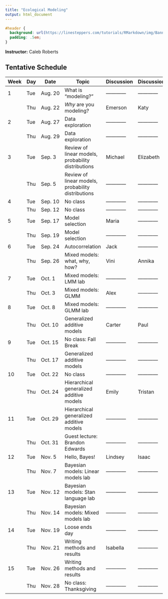 ```yaml
---
title: "Ecological Modeling"
output: html_document
---
```


```css
#header {
  background: url(https://linesteppers.com/tutorials/RMarkdown/img/BannerImage_TreeBlossoms_4470x3024.jpg);
  padding: .5em;
}
```

<!-- ## Syllabus -->

**Instructor:** Caleb Roberts

## Tentative Schedule

| Week | Day | Date     |   Topic                                                                        | Discussion | Discussion |
|------|-----|----------|--------------------------------------------------------------------------------|------------|------------|
| 1    | Tue | Aug. 20  |   What is "modeling?"                                                          |------------|------------|
|      | Thu | Aug. 22  |   *Why* are you modeling?                                                      | Emerson    | Katy       |
| 2    | Tue | Aug. 27  |   Data exploration                                                             |------------|------------|
|      | Thu | Aug. 29  |   Data exploration                                                             |------------|------------|
| 3    | Tue | Sep. 3   |   Review of linear models, probability distributions                           | Michael    | Elizabeth  |
|      | Thu | Sep. 5   |   Review of linear models, probability distributions                           |------------|------------|
| 4    | Tue | Sep. 10  |   No class                                                                     |------------|------------|
|      | Thu | Sep. 12  |   No class                                                                     |------------|------------|
| 5    | Tue | Sep. 17  |   Model selection                                                              | Maria      |------------|
|      | Thu | Sep. 19  |   Model selection                                                              |------------|------------|
| 6    | Tue | Sep. 24  |   Autocorrelation                                                              | Jack       |------------|
|      | Thu | Sep. 26  |   Mixed models: what, why, how?                                                | Vini       | Annika     |
| 7    | Tue | Oct. 1   |   Mixed models: LMM lab                                                        |------------|------------|
|      | Thu | Oct. 3   |   Mixed models: GLMM                                                           | Alex       |------------|
| 8    | Tue | Oct. 8   |   Mixed models: GLMM lab                                                       |------------|------------|
|      | Thu | Oct. 10  |   Generalized additive models                                                  | Carter     | Paul       |
| 9    | Tue | Oct. 15  |   No class: Fall Break                                                         |------------|------------|
|      | Thu | Oct. 17  |   Generalized additive models                                                  |------------|------------|
| 10   | Tue | Oct. 22  |   No class                                                                     |------------|------------|
|      | Thu | Oct. 24  |   Hierarchical generalized additive models                                     | Emily      | Tristan    |
| 11   | Tue | Oct. 29  |   Hierarchical generalized additive models                                     |------------|------------|
|      | Thu | Oct. 31  |   Guest lecture: Brandon Edwards                                               |------------|------------|
| 12   | Tue | Nov. 5   |   Hello, Bayes!                                                                | Lindsey    | Isaac      |
|      | Thu | Nov. 7   |   Bayesian models: Linear models lab                                           |------------|------------|
| 13   | Tue | Nov. 12  |   Bayesian models: Stan language lab                                           |------------|------------|
|      | Thu | Nov. 14  |   Bayesian models: Mixed models lab                                            |------------|------------|
| 14   | Tue | Nov. 19  |   Loose ends day                                                               |------------|------------|
|      | Thu | Nov. 21  |   Writing methods and results                                                  | Isabella   |------------|
| 15   | Tue | Nov. 26  |   Writing methods and results                                                  |------------|------------|
|      | Thu | Nov. 28  |   No class: Thanksgiving                                                       |------------|------------|


<!-- **Course Goals:** -->

<!-- Students will be able to: -->

<!--   * Design statistically sound data collection strategies to answer a given research questions. -->
<!--   * Choose among modern statistical tools and analyze data using R. -->
<!--   * Present results effectively using R for peer-reviewed papers. -->
<!--   * Advise colleagues about statistical analyses. -->

<!-- **Class Format:** -->

<!-- During the first few weeks, each student will briefly introduce their research question and data and we will go over basics of how to use R and interact with the course content on this website using R markdown files and GitHub. From then on, one selected topic will be covered during each class. First the instructor will briefly summarize the assigned reading (~15 min) and go over key concepts and analyses, R packages and how they should be used, how to differentiate among them, including time for questions and clarification. Then, a student will present an example of the topic (~15 min). This could be (1) going over an example presented in the text by walking through the procedure and details of the code that they think are important; or (2) applying these techniques to the student's own data and walking others through the analysis, and present on their results/challenges faced, etc. Each class concludes with a ~20-min discussion led by the student (who will come prepared with questions to facilitate discussion and will share novel/important/interesting functions and pieces of R code). Each student will lead 1 or 2 topics during the quarter. We will also have a mid-term and final presentation and discussion on student projects. Students will prepare their lesson content ahead of time by modifying the Rmarkdown webpage on this site. -->

<!-- **Final product:** -->

<!-- Each student will complete the results section to include in a paper to submit for publication or data collection plans for a research proposal. -->


<!-- ## Tentative Schedule -->

<!-- | Week | Day | Date     | Topic & Reading                                                                   | Summary   | Discussion | -->
<!-- |------|-----|----------|-----------------------------------------------------------------------------------|-----------|------------| -->
<!-- | 1    | Mon | Sept. 25 | [Intro to R & RStudio](01-A-R-intro.html)                                         | Tad & Jes |------------| -->
<!-- |      | Wed | Sept. 27 | Topic selection, [Intro to R markdown](01-B-Rmarkdown-intro.html) & class website | Tad & Jes |------------| -->
<!-- |      | Fri | Sept. 29 | [R workshop](01-C-R-workshop.html) (optional)                                     | Jes       |------------| -->
<!-- | 2    | Mon | Oct. 2   | [Intro to ggplot2 and tidyr](02-A-tidyr.html)                                     | Jes       |------------| -->
<!-- |      | Wed | Oct. 4   | [Intro to GitHub & git](02-B-git-intro.html)                                      | Jes       |------------| -->
<!-- |      | Fri | Oct. 6   | Each person introduces their questions & data                                     | Tad & Jes |------------| -->
<!-- | 3    | Mon | Oct. 9   | Topic 1. [Data exploration](03-A-data-exploration.html)                           | Tad       | Priscilla  | -->
<!-- |      | Wed | Oct. 11  | Topic 2. [Linear models](03-B-linear-models.html)                                 | Tad       | Sandra     | -->
<!-- |      | Fri | Oct. 13  | Topic 3. [Dealing with heterogeneity](03-C-heterogeneity.html)                    | Tad       | Anna       | -->
<!-- | 4    | Mon | Oct. 16  | Topic 4. [Mixed-effects models with nested data](04-A-mixed-models.html)          | Tad       | Beth       | -->
<!-- |      | Wed | Oct. 18  | Topic 5. [GLM with binary & proportional data](04-B-binary-data.html)             | Tad       | Meghan     | -->
<!-- |      | Fri | Oct. 20  | Topic 6. [GLM with zero-inflated data](04-C-zero-data.html)                       | Tad       | Nick       | -->
<!-- | 5    | Mon | Oct. 23  | Topic 7. [Bayesian linear models](05-A-Bayesian-linear-models.html)               | Jes       | Jamie      | -->
<!-- |      | Wed | Oct. 25  | Topic 8. [Bayesian inference with prior information](05-B-Bayesian-priors.html)   | Jes       | Nicole     | -->
<!-- |      | Fri | Oct. 27  | Topic 9. [Advanced Bayesian model example](05-C-Advanced-bayesian-example.html)   | Jes       | Lizzie     | -->
<!-- | 6    | Mon | Oct. 30  | Topic 10. [Unconstrained ordination](06-A-unconstrained-ordination.html)          | Tad       | Anna       | -->
<!-- |      | Wed | Nov. 1   | Topic 11. [Constrained ordination](06-B-constrained-ordination.html)              | Tad       | Jamie     | -->
<!-- |      | Fri | Nov. 3   | Topic 12. [Comparing multivariate data](06-C-matrix-comparison.html) (symmetric methods)| Jes       | Priscilla  | -->
<!-- | 7    | Mon | Nov. 6   | Mid-term project presentation & discussion                                        |           |            | -->
<!-- |      | Wed | Nov. 8   | Mid-term project presentation & discussion                                        |           |            | -->
<!-- |      | Fri | Nov. 10  | Mid-term project presentation & discussion                                        |           |            | -->
<!-- | 8    | Mon | Nov. 13  | Topic 13. [Visualization of spatial data](08-A-mapping.html)                    | Tad       | Tyler    | -->
<!-- |      | Wed | Nov. 15  | Topic 14. [Spatial regression](08-B-spatial-regression.html)  | Jes       | Marissa     | -->
<!-- |      | Fri | Nov. 17  | Topic 15. [Ordination approach to spatial analysis](08-C-spatial-ordination.html)                       | Jes       | Sandra      | -->
<!-- |RECESS|     |          | Thanksgiving                                                                      |           |            | -->
<!-- | 9    | Mon | Nov. 27  | Topic 16. Selected by class: [time-series analysis](09-A-time-series.html)        | Lizzie    |       | -->
<!-- |      | Wed | Nov. 29  | Topic 17. Selected by class: [network analysis](09-B-networks.html)               | Beth      | Nicole     | -->
<!-- |      | Fri | Dec. 1   | Topic 18. Selected by class: [occupancy models](09-C-occupancy-models.html)       | Nick      |            | -->
<!-- | 10   | Mon | Dec. 4   | Final project presentations                                                       |           |            | -->
<!-- |      | Wed | Dec. 6   | Final project presentations                                                       |           |            | -->
<!-- |      | Fri | Dec. 8   | Final project presentations                                                       |           |            | -->

<!-- Some possible additional topics: Cluster analysis, Series analysis, structural equation models, occupancy models, phylogenetic contrasts, rarefaction, null models for community analysis, multi-model inference and averaging -->

<!-- ## Before Class  -->

<!-- Before the first class please read through the [computer setup instructions](00-computer-setup.html) that walk you through how to set up your computer to run R and Rstudio. Even if you have these programs already installed, make sure to check that you are running the latest versions of R and RStudio (which the instructions will tell you how to do).  -->

<!-- Our course website runs from a repository on GitHub. You can view this repository [here](https://github.com/fukamilab/BIO202). Notice that the repository has 2 files for each lesson webpage (named 00-lesson-topic), one is an html file (.html) that is displayed as a webpage while the other is a R markdown (.Rmd) file that will allow us to write R code and explanatory text in the same file. The html file is created by R Studio from the R markdown file. The repository also has a folder called "data". This is where we will put data files used by our example code. Note that this repository can be downloaded by anyone on the internet. If you have data that you wish to use in class but do not wish to share with the entire WWW, you are welcome to email the data files to the rest of the class prior to your lesson. -->

<!-- During class you will be editing the course webpages to include R code for the lesson discussion that you lead. If you are familiar with git and have a GitHub account, you should fork the repository to your account so that you can make changes there. If that is gibberish to you- don't worry! You can either choose to edit the course webpages by downloading them and emailing any edits to Jes (see [computer setup instructions](00-computer-setup.html)) or you can choose to learn a little git and create you own GitHub account during an optional class session during the first week.  -->

<!-- ## References & Readings -->

<!-- ### Assigned Readings -->

<!-- All assigned readings can be obtained for free through Stanford library online resources.  -->

<!-- + Bivand, R. S., Pebesma, E., Gomez-Rubio, V. (2013), *Applied Spatial Data Analysis with R*, 2nd ed. Springer. [Stanford Full Text](https://link-springer-com.stanford.idm.oclc.org/book/10.1007%2F978-1-4614-7618-4) -->
<!-- + Borcard, D., Gillet, F. and Legendre, P. (2011), *Numerical Ecology with R.* Springer. [Stanford Full Text](https://link.springer.com/book/10.1007/978-1-4419-7976-6) -->
<!-- + Korner-Nievergelt et al. (2015), *Bayesian data analysis in ecology using linear models with R, BUGS, and Stan.* Elsevier. [Stanford Full Text](http://www.sciencedirect.com/science/book/9780128013700) -->
<!-- + Legendre, P. and Legendre, L. (2012), *Numerical Ecology*. Elsevier. [Stanford Full Text](http://www.sciencedirect.com/science/bookseries/01678892/24) -->
<!-- + Martin, T. G., Wintle, B. A., Rhodes, J. R., Kuhnert, P. M., Field, S. A., Low-Choy, S. J., Tyre, A. J. and Possingham, H. P. (2005), Zero tolerance ecology: improving ecological inference by modelling the source of zero observations. *Ecology Letters*, 8: 1235-1246. DOI:[10.1111/j.1461-0248.2005.00826.x](http://dx.doi.org/10.1111/j.1461-0248.2005.00826.x) -->
<!-- + Ramette, A. (2007), Multivariate analyses in microbial ecology. *FEMS Microbiology Ecology*, 62: 142-160. DOI: [10.1111/j.1574-6941.2007.00375.x](http:dx.doi.org/10.1111/j.1574-6941.2007.00375.x) -->
<!-- + Wickham, H. (2016), *ggplot2: Elegant Graphics for Data Analysis*. Springer. [Stanford Full Text](https://link-springer-com.stanford.idm.oclc.org/book/10.1007%2F978-3-319-24277-4) -->
<!-- + Zuur, A. F., Leno, E. N., Walker, N., Savliev, A. A. and Smith, G. M. (2009), *Mixed Effect Models and Extensions in Ecology with R.* Springer. [Stanford Full Text](https://link.springer.com/book/10.1007%2F978-0-387-87458-6) -->
<!-- + Zuur, A. F. (2010), A protocol for data exploration to avoid common statistical problems. *Methods in Ecology and Evolution*, 1: 3-14. DOI: [10.1111/j.2041-210X.2009.00001.x](http://dx.doi.org/10.1111/j.2041-210X.2009.00001.x) -->

<!-- ### Additional Suggested References -->

<!-- + Beale, C. M., Lennon, J. J., Yearsley, J. M., Brewer, M. J. and Elston, D. A. (2010), Regression analysis of spatial data. *Ecology Letters*, 13: 246-264. DOI:[10.1111/j.1461-0248.2009.01422.x](http://dx.doi.org/10.1111/j.1461-0248.2009.01422.x) -->
<!-- +Hawkins, B. A. (2012), Eight (and a half) deadly sins of spatial analysis. *Journal of Biogeography*, 39: 1-9. [DOI: 10.1111/j.1365-2699.2011.02637.x](http://dx.doi.org/10.1111/j.1365-2699.2011.02637.x) -->
<!-- + McElreath, R. (2016), *Statistical rethinking: a Bayesian course with examples in R and Stan*. CRC Press. *Available in the Science and Marine libraries* [Author's website](http://xcelab.net/rm/statistical-rethinking/) -->
<!-- + Venables, W. N., Smith, D. M. and the R Core Team. (2012), *An Introduction to R: Notes on R: A Programming Environment for Data Analysis and Graphics*. Version 2.15.1. [full text](https://cran.r-project.org/doc/manuals/r-release/R-intro.pdf) -->
<!-- + Wagner, H. H. and Fortin, M. J. (2005), Spatial analysis of landscapes: concepts and statistics. *Ecology*, 86: 1975–1987. DOI: [10.1890/04-0914](http://dx.doi.org/10.1890/04-0914) -->
<!-- + Zuur, A. F., Hilbe, J. M. and Ieno, E. N. (2013), *A beginner's guide to GLM and GLMM with R: a frequentist and Bayesian perspective for ecologists.* Highland Statistics Ltd. [Stanford Library Record](https://searchworks.stanford.edu/view/11749213)  -->
